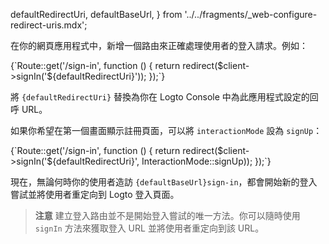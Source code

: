 
  defaultRedirectUri,
  defaultBaseUrl,
} from '../../fragments/_web-configure-redirect-uris.mdx';

在你的網頁應用程式中，新增一個路由來正確處理使用者的登入請求。例如：

<CodeBlock language="php">
  {`Route::get('/sign-in', function () {
  return redirect($client->signIn('${defaultRedirectUri}'));
});`}
</CodeBlock>

將 <code>{defaultRedirectUri}</code> 替換為你在 Logto Console 中為此應用程式設定的回呼 URL。

如果你希望在第一個畫面顯示註冊頁面，可以將 `interactionMode` 設為 `signUp`：

<CodeBlock language="php">
  {`Route::get('/sign-in', function () {
  return redirect($client->signIn('${defaultRedirectUri}', InteractionMode::signUp));
});`}
</CodeBlock>

現在，無論何時你的使用者造訪 <code>{defaultBaseUrl}sign-in</code>，都會開始新的登入嘗試並將使用者重定向到 Logto 登入頁面。

> **注意**
> 建立登入路由並不是開始登入嘗試的唯一方法。你可以隨時使用 `signIn` 方法來獲取登入 URL 並將使用者重定向到該 URL。
